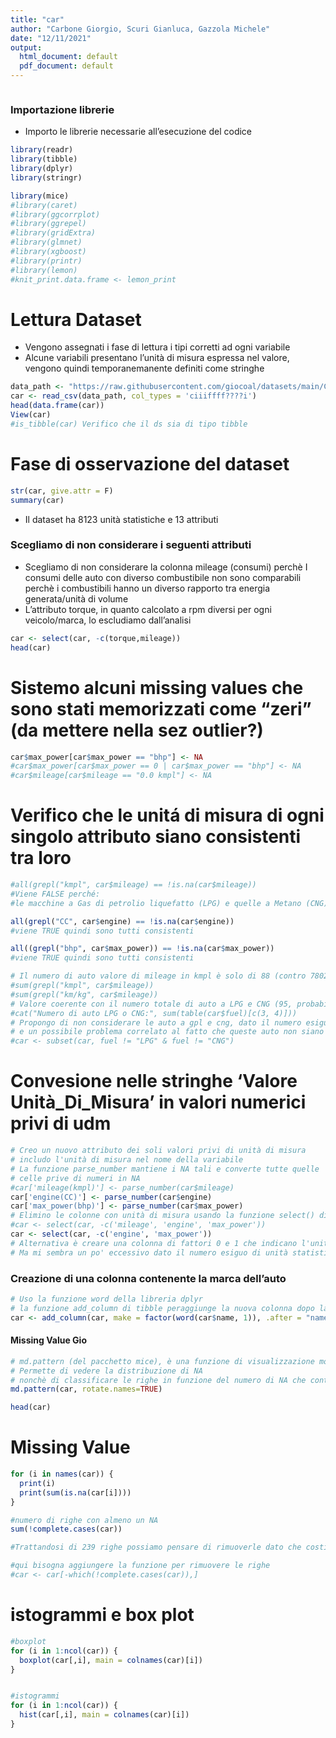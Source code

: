 ```yaml
---
title: "car"
author: "Carbone Giorgio, Scuri Gianluca, Gazzola Michele"
date: "12/11/2021"
output:
  html_document: default
  pdf_document: default
---
```


``` r

```
### Importazione librerie
- Importo le librerie necessarie all'esecuzione del codice
```r
library(readr)
library(tibble)
library(dplyr)
library(stringr)

library(mice)
#library(caret)
#library(ggcorrplot)
#library(ggrepel)
#library(gridExtra)
#library(glmnet)
#library(xgboost)
#library(printr)
#library(lemon)
#knit_print.data.frame <- lemon_print
```

# Lettura Dataset
- Vengono assegnati i fase di lettura i tipi corretti ad ogni variabile
- Alcune variabili presentano l'unità di misura espressa nel valore, vengono
quindi temporanemanente definiti come stringhe
```r
data_path <- "https://raw.githubusercontent.com/giocoal/datasets/main/Car%20details%20v3.csv"
car <- read_csv(data_path, col_types = 'ciiiffff????i')
head(data.frame(car))
View(car)
#is_tibble(car) Verifico che il ds sia di tipo tibble
```

# Fase di osservazione del dataset
``` r
str(car, give.attr = F)
summary(car)
```
- Il dataset ha 8123 unità statistiche e 13 attributi

### Scegliamo di non considerare i seguenti attributi

- Scegliamo di non considerare la colonna mileage (consumi) perchè
I consumi delle auto con diverso combustibile non sono comparabili perchè i combustibili hanno un diverso rapporto tra energia generata/unità di volume
- L'attributo torque, in quanto calcolato a rpm diversi per ogni veicolo/marca, lo escludiamo dall'analisi
```r
car <- select(car, -c(torque,mileage))
head(car)
```


# Sistemo alcuni missing values che sono stati memorizzati come "zeri" (da mettere nella sez outlier?)
```r
car$max_power[car$max_power == "bhp"] <- NA
#car$max_power[car$max_power == 0 | car$max_power == "bhp"] <- NA
#car$mileage[car$mileage == "0.0 kmpl"] <- NA
```


# Verifico che le unitá di misura di ogni singolo attributo siano consistenti tra loro
```r
#all(grepl("kmpl", car$mileage) == !is.na(car$mileage))
#Viene FALSE perché:
#le macchine a Gas di petrolio liquefatto (LPG) e quelle a Metano (CNG) misurano il mileage in km/kg

all(grepl("CC", car$engine) == !is.na(car$engine))
#viene TRUE quindi sono tutti consistenti

all((grepl("bhp", car$max_power)) == !is.na(car$max_power))
#viene TRUE quindi sono tutti consistenti
```
``` r
# Il numero di auto valore di mileage in kmpl è solo di 88 (contro 7802)
#sum(grepl("kmpl", car$mileage))
#sum(grepl("km/kg", car$mileage))
# Valore coerente con il numero totale di auto a LPG e CNG (95, probabilmente la differenza sono na)
#cat("Numero di auto LPG o CNG:", sum(table(car$fuel)[c(3, 4)]))
# Propongo di non considerare le auto a gpl e cng, dato il numero esiguo di unità statistiche
# e un possibile problema correlato al fatto che queste auto non siano sufficientemente rappresentate
#car <- subset(car, fuel != "LPG" & fuel != "CNG")
```

# Convesione nelle stringhe 'Valore Unità_Di_Misura' in valori numerici privi di udm
```r
# Creo un nuovo attributo dei soli valori privi di unità di misura
# includo l'unità di misura nel nome della variabile
# La funzione parse_number mantiene i NA tali e converte tutte quelle
# celle prive di numeri in NA
#car['mileage(kmpl)'] <- parse_number(car$mileage)
car['engine(CC)'] <- parse_number(car$engine)
car['max_power(bhp)'] <- parse_number(car$max_power)
# Elimino le colonne con unità di misura usando la funzione select() di dplyr
#car <- select(car, -c('mileage', 'engine', 'max_power'))
car <- select(car, -c('engine', 'max_power'))
# Alternativa è creare una colonna di fattori 0 e 1 che indicano l'unità di misura
# Ma mi sembra un po' eccessivo dato il numero esiguo di unità statistiche
```
### Creazione di una colonna contenente la marca dell'auto
```r
# Uso la funzione word della libreria dplyr
# la funzione add_column di tibble peraggiunge la nuova colonna dopo la colonna name
car <- add_column(car, make = factor(word(car$name, 1)), .after = "name")
```

#### Missing Value Gio
```r
# md.pattern (del pacchetto mice), è una funzione di visualizzazione molto utile
# Permette di vedere la distribuzione di NA 
# nonchè di classificare le righe in funzione del numero di NA che contengono
md.pattern(car, rotate.names=TRUE)
```
```r
head(car)
```
# Missing Value
``` r
for (i in names(car)) {
  print(i)
  print(sum(is.na(car[i])))
}

#numero di righe con almeno un NA
sum(!complete.cases(car))

#Trattandosi di 239 righe possiamo pensare di rimuoverle dato che costituiscono circa il 3% del dataset

#qui bisogna aggiungere la funzione per rimuovere le righe
#car <- car[-which(!complete.cases(car)),]
```
# istogrammi e box plot
``` r
#boxplot
for (i in 1:ncol(car)) {
  boxplot(car[,i], main = colnames(car)[i])
}


#istogrammi
for (i in 1:ncol(car)) {
  hist(car[,i], main = colnames(car)[i])
}
```
